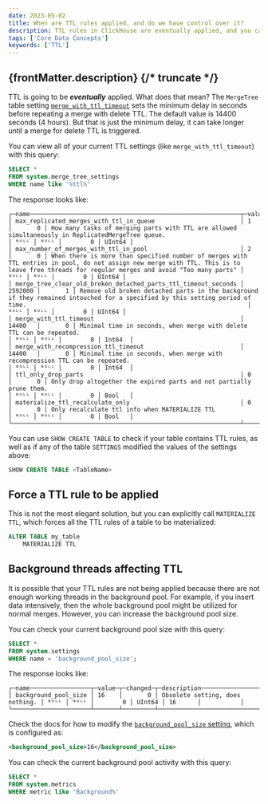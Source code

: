 ```yaml
---
date: 2023-05-02
title: When are TTL rules applied, and do we have control over it?
description: TTL rules in ClickHouse are eventually applied, and you can control when they are executed using the `merge_with_ttl_timeout` setting. Learn how to force TTL application and manage background threads for TTL execution.
tags: ['Core Data Concepts']
keywords: ['TTL']
---
```


{frontMatter.description}
{/* truncate */}
---

TTL is going to be ***eventually*** applied. What does that mean? The `MergeTree` table setting [`merge_with_ttl_timeout`](https://clickhouse.com/docs/en/engines/table-engines/mergetree-family/mergetree#merge_with_ttl_timeout) sets the minimum delay in seconds before repeating a merge with delete TTL. The default value is 14400 seconds (4 hours). But that is just the minimum delay, it can take longer until a merge for delete TTL is triggered.

You can view all of your current TTL settings (like `merge_with_ttl_timeout`) with this query:

```sql
SELECT *
FROM system.merge_tree_settings
WHERE name like '%ttl%'
```

The response looks like:

```response
┌─name───────────────────────────────────────────────────────────┬─value───┬─changed─┬─description────────────────────────────────────────────────────────────────────────────────────────────────────────────────────────────────────────────────────────────────────────────────┬─min──┬─max──┬─readonly─┬─type───┐
│ max_replicated_merges_with_ttl_in_queue                        │ 1       │       0 │ How many tasks of merging parts with TTL are allowed simultaneously in ReplicatedMergeTree queue.                                                                                          │ ᴺᵁᴸᴸ │ ᴺᵁᴸᴸ │        0 │ UInt64 │
│ max_number_of_merges_with_ttl_in_pool                          │ 2       │       0 │ When there is more than specified number of merges with TTL entries in pool, do not assign new merge with TTL. This is to leave free threads for regular merges and avoid "Too many parts" │ ᴺᵁᴸᴸ │ ᴺᵁᴸᴸ │        0 │ UInt64 │
│ merge_tree_clear_old_broken_detached_parts_ttl_timeout_seconds │ 2592000 │       1 │ Remove old broken detached parts in the background if they remained intouched for a specified by this setting period of time.                                                              │ ᴺᵁᴸᴸ │ ᴺᵁᴸᴸ │        0 │ UInt64 │
│ merge_with_ttl_timeout                                         │ 14400   │       0 │ Minimal time in seconds, when merge with delete TTL can be repeated.                                                                                                                       │ ᴺᵁᴸᴸ │ ᴺᵁᴸᴸ │        0 │ Int64  │
│ merge_with_recompression_ttl_timeout                           │ 14400   │       0 │ Minimal time in seconds, when merge with recompression TTL can be repeated.                                                                                                                │ ᴺᵁᴸᴸ │ ᴺᵁᴸᴸ │        0 │ Int64  │
│ ttl_only_drop_parts                                            │ 0       │       0 │ Only drop altogether the expired parts and not partially prune them.                                                                                                                       │ ᴺᵁᴸᴸ │ ᴺᵁᴸᴸ │        0 │ Bool   │
│ materialize_ttl_recalculate_only                               │ 0       │       0 │ Only recalculate ttl info when MATERIALIZE TTL                                                                                                                                             │ ᴺᵁᴸᴸ │ ᴺᵁᴸᴸ │        0 │ Bool   │
└────────────────────────────────────────────────────────────────┴─────────┴─────────┴────────────────────────────────────────────────────────────────────────────────────────────────────────────────────────────────────────────────────────────────────────────────────────────┴──────┴──────┴──────────┴────────┘
```

You can use `SHOW CREATE TABLE` to check if your table contains TTL rules, as well as if any of the table `SETTINGS` modified the values of the settings above:

```sql
SHOW CREATE TABLE <TableName>
```

## Force a TTL rule to be applied

This is not the most elegant solution, but you can explicitly call `MATERIALIZE TTL`, which forces all the TTL rules of a table to be materialized:

```sql
ALTER TABLE my_table
    MATERIALIZE TTL
```

## Background threads affecting TTL

It is possible that your TTL rules are not being applied because there are not enough working threads in the background pool. For example, if you insert data intensively, then the whole background pool might be utilized for normal merges. However, you can increase the background pool size.

You can check your current background pool size with this query:

```sql
SELECT *
FROM system.settings
WHERE name = 'background_pool_size';
```

The response looks like:

```response
┌─name─────────────────┬─value─┬─changed─┬─description─────────────────────┬─min──┬─max──┬─readonly─┬─type───┬─default─┬─alias_for─┐
│ background_pool_size │ 16    │       0 │ Obsolete setting, does nothing. │ ᴺᵁᴸᴸ │ ᴺᵁᴸᴸ │        0 │ UInt64 │ 16      │           │
└──────────────────────┴───────┴─────────┴─────────────────────────────────┴──────┴──────┴──────────┴────────┴─────────┴───────────┘
```

Check the docs for how to modify the [`background_pool_size` setting](https://clickhouse.com/docs/en/operations/server-configuration-parameters/settings#background_pool_size), which is configured as:

```xml
<background_pool_size>16</background_pool_size>
```

You can check the current background pool activity with this query:

```sql
SELECT *
FROM system.metrics
WHERE metric like 'Background%'
```

